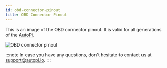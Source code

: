 ```yaml
---
id: obd-connector-pinout
title: OBD Connector Pinout
---
```


This is an image of the OBD connector pinout. It is valid for all generations of the [AutoPi](https://www.autopi.io).

![OBD connector pinout](/img/hardware/legacy_devices/autopi_dongle/obd_connector_pinout/obd_connector_pinout.png)

:::note
In case you have any questions, don't hesitate to contact us at [support@autopi.io](mailto:support@autopi.io).
:::
